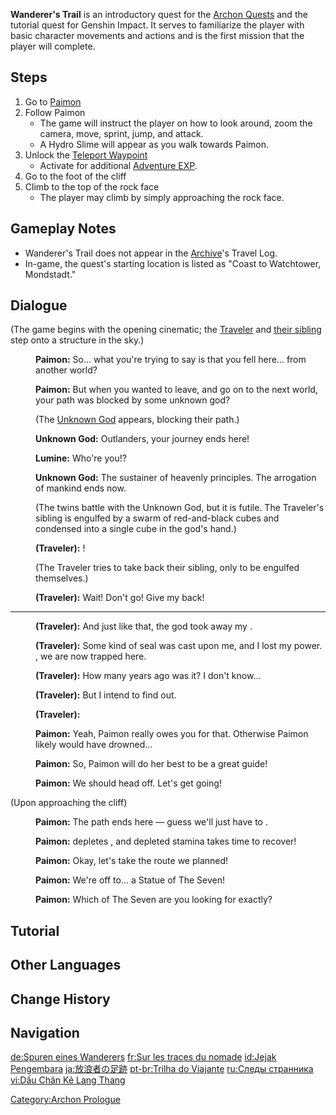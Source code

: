 {{Quest Infobox
|image         = Archon Quest C0A0 Wanderer's Trail.png
|id            = 00351
|type          = Archon
|chapter       = Prologue
|actNum        = Prologue
|act           = Wanderer's Trail
|part          = 0
|summary       = The Traveler gets separated from his/her sibling and sealed upon confrontation with an unknown god. Later, the Traveler wakes up and rescues Paimon from water and the two set out on their journey in Teyvat.
|startLocation = [[Stormbearer Coast]], [[Mondstadt]]
|region        = Mondstadt
|area          = Starfell Valley
|subarea       = Stormbearer Point
|next          = Bird's Eye View
|exp           = 225
|mora          = 975
|other         = {{Card|Character EXP|500}}
|characters    = Paimon;Traveler;Traveler's Sibling;Unknown God
|voiced        = yes
}}

'''Wanderer's Trail''' is an introductory quest for the [[Archon Quests]] and the tutorial quest for Genshin Impact. It serves to familiarize the player with basic character movements and actions and is the first mission that the player will complete.

==Steps==
# Go to [[Paimon]]
# Follow Paimon
#* The game will instruct the player on how to look around, zoom the camera, move, sprint, jump, and attack.
#* A Hydro Slime will appear as you walk towards Paimon.
# Unlock the [[Teleport Waypoint]]
#* Activate for additional [[Adventure EXP]].
# Go to the foot of the cliff
# Climb to the top of the rock face
#* The player may climb by simply approaching the rock face.

==Gameplay Notes==
* Wanderer's Trail does not appear in the [[Archive]]'s Travel Log.
* In-game, the quest's starting location is listed as "Coast to Watchtower, Mondstadt."

==Dialogue==
{{Quest Description|The god took away your only kin, and you were sealed and cast into a deep slumber. Upon your awakening, you wandered alone for a time until you met a strange companion named Paimon, thus beginning your journey through the continent of Teyvat...}}
{{Dialogue start}}
;(The game begins with the opening cinematic; the [[Traveler]] and [[Traveler's Sibling|their sibling]] step onto a structure in the sky.)
:{{A|vo op cs paimon 01.ogg}} '''Paimon:''' So... what you're trying to say is that you fell here... from another world?
:{{A|vo op cs paimon 02.ogg}} {{A|vo op cs paimon 03.ogg}} '''Paimon:''' But when you wanted to leave, and go on to the next world, your path was blocked by some unknown god?
:;(The [[Unknown God]] appears, blocking their path.)
:{{A|vo op cs kiana 01.ogg}} '''Unknown God:''' Outlanders, your journey ends here!
:{{A|vo op cs heroine 01.ogg}} '''Lumine:''' Who're you!?
:{{A|vo op cs kiana 02.ogg}} '''Unknown God:''' The sustainer of heavenly principles. The arrogation of mankind ends now.
:;(The twins battle with the Unknown God, but it is futile. The Traveler's sibling is engulfed by a swarm of red-and-black cubes and condensed into a single cube in the god's hand.)
:'''(Traveler):''' {{MC|Lumine|Aether|mc=1}}!
:;(The Traveler tries to take back their sibling, only to be engulfed themselves.)
:'''(Traveler):''' Wait! Don't go! Give my {{MC|sister|brother|mc=1}} back!
----
:{{A|vo op cs hero 04.ogg}} {{A|vo op cs heroine 05.ogg}} '''(Traveler):''' And just like that, the god took away my {{MC|sister|brother|mc=1}}.
:{{A|vo op cs hero 05.ogg}} {{A|vo op cs heroine 06.ogg}} '''(Traveler):''' Some kind of seal was cast upon me, and I lost my power. {{MC|So while we used to travel from world to world|So whilst we used to cross world after world|mc=1}}, we are now trapped here.
:{{A|vo op cs hero 06.ogg}} {{A|vo op cs heroine 07.ogg}} '''(Traveler):''' How many years ago was it? I don't know...
:{{A|vo op cs hero 07.ogg}} {{A|vo op cs heroine 08.ogg}} '''(Traveler):''' But I intend to find out.
:{{A|vo op cs hero 08.ogg}} {{A|vo op cs heroine 09.ogg}} '''(Traveler):''' {{MC|When I woke, I was all alone &mdash; until I met you two months ago...|After I awoke, I was all alone &mdash; right up until I met you two months ago.|mc=1}}
:{{A|vo op cs paimon 04.ogg}} '''Paimon:''' Yeah, Paimon really owes you for that. Otherwise Paimon likely would have drowned...
:{{A|vo op cs paimon 05.ogg}} '''Paimon:''' So, Paimon will do her best to be a great guide!
:{{A|vo op cs paimon 06.ogg}} '''Paimon:''' We should head off. Let's get going!

;(Upon approaching the cliff)
:{{A|vo mdaq003 6 paimon 01.ogg}} '''Paimon:''' The path ends here &mdash; guess we'll just have to {{Color|buzzword|climb}}.
:{{A|vo_tips_paimon_01.ogg}} '''Paimon:''' {{Color|buzzword|Climbing}} depletes {{Color|buzzword|stamina}}, and depleted stamina takes time to recover!
:{{A|vo mdaq003 7 paimon 01.ogg}} '''Paimon:''' Okay, let's take the route we planned!
:{{A|vo mdaq003 7 paimon 02.ogg}} '''Paimon:''' We're off to... a Statue of The Seven!
:{{A|vo mdaq003 7 paimon 03.ogg}} '''Paimon:''' Which of The Seven are you looking for exactly?
{{Dialogue end}}

==Tutorial==
{{Transclude|Tutorial/Wanderer's Trail}}

==Other Languages==
{{Other Languages
|en      = Wanderer's Trail
|zhs     = 流浪者的足迹
|zhs_rm  = Liúlàngzhě de Zújì
|zht     = 流浪者的足跡
|zht_rm  = Liúlàngzhě de Zújī
|zh_tl   = Wanderer's Footprints
|ja      = 流浪者の足跡
|ja_rm   = Rurou-sha no Ashiato{{Assumed}}
|ja_tl   = Wanderer's Footprints
|ko      = {{tt|방랑자|流浪者}}의 발자취
|ko_rm   = Bangrangja-ui Baljachwi
|ko_tl   = Wanderer's Footprints
|es      = Camino del errante
|es_tl   = Path of the Wanderer
|fr      = Sur les traces du nomade<!-- needs to be checked ingame because it was written in the v3.2 patchnote, but never made it to the v3.3-->
|fr_tl   = On the Traces of the Nomad
|ru      = Следы странника
|ru_tl   = Wanderer's Footprints
|th      = รอยเท้าของผู้พเนจร
|th_rm   = Roi thao khong phupnachen
|th_tl   = Footprints of a Wanderer
|vi      = Dấu Chân Kẻ Lang Thang
|vi_tl   = Wanderer Footprints
|de      = Spuren eines Wanderers
|de_tl   = Trails of a Wanderer
|id      = Jejak Pengembara
|id_tl   = Wanderer's Trail
|pt      = Trilha do Viajante
|pt_tl   = Trail of the Traveler
|pt_note = "Trilha do Viajante" specifically refers to a male traveler
|tr      = Gezginin Ayak İzleri
|tr_tl   = 
|it      = Sentiero del vagabondo
|it_tl   = Path of the Wanderer
}}

==Change History==
{{Change History|1.0}}

==Navigation==
{{Archon Quest Navbox|chapter=Prologue}}
[[Category:Archon Prologue]]

[[de:Spuren eines Wanderers]]
[[fr:Sur les traces du nomade]]
[[id:Jejak Pengembara]]
[[ja:放浪者の足跡]]
[[pt-br:Trilha do Viajante]]
[[ru:Следы странника]]
[[vi:Dấu Chân Kẻ Lang Thang]]